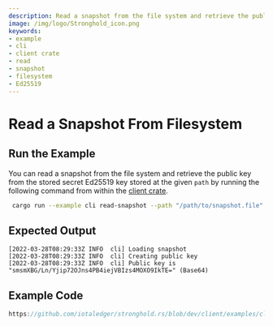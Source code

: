 ```yaml
---
description: Read a snapshot from the file system and retrieve the public key from the stored secret Ed25519 key
image: /img/logo/Stronghold_icon.png
keywords:
- example
- cli
- client crate
- read
- snapshot
- filesystem
- Ed25519
---
```

# Read a Snapshot From Filesystem

## Run the Example

You can read a snapshot from the file system and retrieve the public key from the stored secret Ed25519 key stored at
the given `path` by running the following command from within the
[client crate](https://github.com/iotaledger/stronghold.rs/tree/dev/client).

```bash
 cargo run --example cli read-snapshot --path "/path/to/snapshot.file" --client-path "client-path-0" --vault-path "vault-path" --record-path "record-path" --key "passphrase"
```

## Expected Output

```plaintext
[2022-03-28T08:29:33Z INFO  cli] Loading snapshot
[2022-03-28T08:29:33Z INFO  cli] Creating public key
[2022-03-28T08:29:33Z INFO  cli] Public key is "smsmXBG/Ln/Yjip72OJns4PB4iejVBIzs4MOXO9IkTE=" (Base64)
```

## Example Code

```rust reference
https://github.com/iotaledger/stronghold.rs/blob/dev/client/examples/cli/main.rs#L378-L405
```